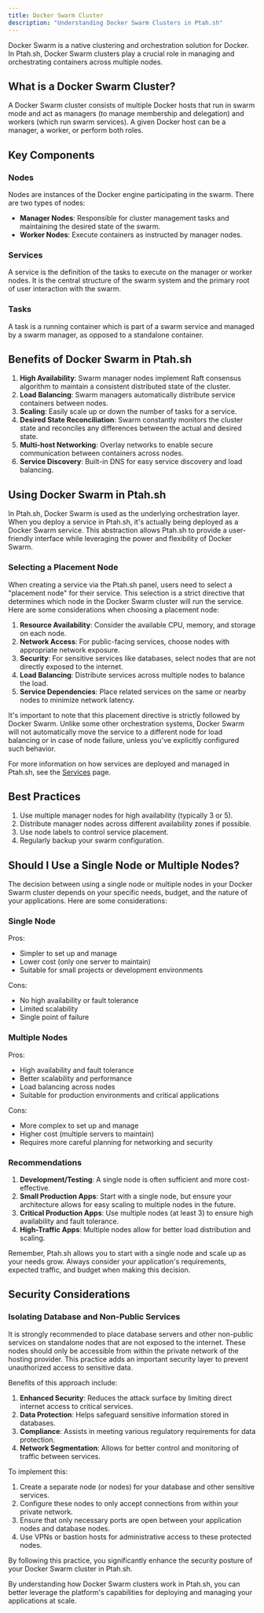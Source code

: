 ```yaml
---
title: Docker Swarm Cluster
description: "Understanding Docker Swarm Clusters in Ptah.sh"
---
```


Docker Swarm is a native clustering and orchestration solution for Docker. In Ptah.sh, Docker Swarm clusters play a crucial role in managing and orchestrating containers across multiple nodes.

## What is a Docker Swarm Cluster?

A Docker Swarm cluster consists of multiple Docker hosts that run in swarm mode and act as managers (to manage membership and delegation) and workers (which run swarm services). A given Docker host can be a manager, a worker, or perform both roles.

## Key Components

### Nodes

Nodes are instances of the Docker engine participating in the swarm. There are two types of nodes:

- **Manager Nodes**: Responsible for cluster management tasks and maintaining the desired state of the swarm.
- **Worker Nodes**: Execute containers as instructed by manager nodes.

### Services

A service is the definition of the tasks to execute on the manager or worker nodes. It is the central structure of the swarm system and the primary root of user interaction with the swarm.

### Tasks

A task is a running container which is part of a swarm service and managed by a swarm manager, as opposed to a standalone container.

## Benefits of Docker Swarm in Ptah.sh

1. **High Availability**: Swarm manager nodes implement Raft consensus algorithm to maintain a consistent distributed state of the cluster.
2. **Load Balancing**: Swarm managers automatically distribute service containers between nodes.
3. **Scaling**: Easily scale up or down the number of tasks for a service.
4. **Desired State Reconciliation**: Swarm constantly monitors the cluster state and reconciles any differences between the actual and desired state.
5. **Multi-host Networking**: Overlay networks to enable secure communication between containers across nodes.
6. **Service Discovery**: Built-in DNS for easy service discovery and load balancing.

## Using Docker Swarm in Ptah.sh

In Ptah.sh, Docker Swarm is used as the underlying orchestration layer. When you deploy a service in Ptah.sh, it's actually being deployed as a Docker Swarm service. This abstraction allows Ptah.sh to provide a user-friendly interface while leveraging the power and flexibility of Docker Swarm.

### Selecting a Placement Node

When creating a service via the Ptah.sh panel, users need to select a "placement node" for their service. This selection is a strict directive that determines which node in the Docker Swarm cluster will run the service. Here are some considerations when choosing a placement node:

1. **Resource Availability**: Consider the available CPU, memory, and storage on each node.
2. **Network Access**: For public-facing services, choose nodes with appropriate network exposure.
3. **Security**: For sensitive services like databases, select nodes that are not directly exposed to the internet.
4. **Load Balancing**: Distribute services across multiple nodes to balance the load.
5. **Service Dependencies**: Place related services on the same or nearby nodes to minimize network latency.

It's important to note that this placement directive is strictly followed by Docker Swarm. Unlike some other orchestration systems, Docker Swarm will not automatically move the service to a different node for load balancing or in case of node failure, unless you've explicitly configured such behavior.

For more information on how services are deployed and managed in Ptah.sh, see the [Services](/concepts/services/) page.

## Best Practices

1. Use multiple manager nodes for high availability (typically 3 or 5).
2. Distribute manager nodes across different availability zones if possible.
3. Use node labels to control service placement.
4. Regularly backup your swarm configuration.

## Should I Use a Single Node or Multiple Nodes?

The decision between using a single node or multiple nodes in your Docker Swarm cluster depends on your specific needs, budget, and the nature of your applications. Here are some considerations:

### Single Node

Pros:
- Simpler to set up and manage
- Lower cost (only one server to maintain)
- Suitable for small projects or development environments

Cons:
- No high availability or fault tolerance
- Limited scalability
- Single point of failure

### Multiple Nodes

Pros:
- High availability and fault tolerance
- Better scalability and performance
- Load balancing across nodes
- Suitable for production environments and critical applications

Cons:
- More complex to set up and manage
- Higher cost (multiple servers to maintain)
- Requires more careful planning for networking and security

### Recommendations

1. **Development/Testing**: A single node is often sufficient and more cost-effective.
2. **Small Production Apps**: Start with a single node, but ensure your architecture allows for easy scaling to multiple nodes in the future.
3. **Critical Production Apps**: Use multiple nodes (at least 3) to ensure high availability and fault tolerance.
4. **High-Traffic Apps**: Multiple nodes allow for better load distribution and scaling.

Remember, Ptah.sh allows you to start with a single node and scale up as your needs grow. Always consider your application's requirements, expected traffic, and budget when making this decision.

## Security Considerations

### Isolating Database and Non-Public Services

It is strongly recommended to place database servers and other non-public services on standalone nodes that are not exposed to the internet. These nodes should only be accessible from within the private network of the hosting provider. This practice adds an important security layer to prevent unauthorized access to sensitive data.

Benefits of this approach include:

1. **Enhanced Security**: Reduces the attack surface by limiting direct internet access to critical services.
2. **Data Protection**: Helps safeguard sensitive information stored in databases.
3. **Compliance**: Assists in meeting various regulatory requirements for data protection.
4. **Network Segmentation**: Allows for better control and monitoring of traffic between services.

To implement this:

1. Create a separate node (or nodes) for your database and other sensitive services.
2. Configure these nodes to only accept connections from within your private network.
3. Ensure that only necessary ports are open between your application nodes and database nodes.
4. Use VPNs or bastion hosts for administrative access to these protected nodes.

By following this practice, you significantly enhance the security posture of your Docker Swarm cluster in Ptah.sh.

By understanding how Docker Swarm clusters work in Ptah.sh, you can better leverage the platform's capabilities for deploying and managing your applications at scale.